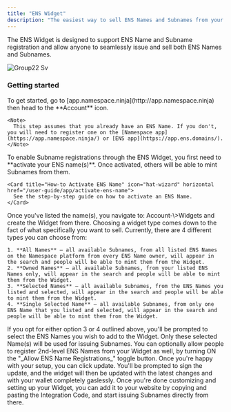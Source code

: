 ```yaml
---
title: "ENS Widget"
description: "The easiest way to sell ENS Names and Subnames from your website."
---
```


The ENS Widget is designed to support ENS Name and Subname registration and allow anyone to seamlessly issue and sell both ENS Names and Subnames. 

![Group22 Sv](/images/Group22.svg)

### **Getting started**

<Steps>
  <Step title="Getting started with ENS Widget">
    To get started, go to [app.namespace.ninja](http://app.namespace.ninja) then head to the **Account** icon.

    <Note>
      This step assumes that you already have an ENS Name. If you don't, you will need to register one on the [Namespace app](https://app.namespace.ninja/) or [ENS app](https://app.ens.domains/).
    </Note>
  </Step>
  <Step title="Activate ENS Name">
    To enable Subname registrations through the ENS Widget, you first need to **activate your ENS name(s)**. Once activated, others will be able to mint Subnames from them.

    <Card title="How-to Activate ENS Name" icon="hat-wizard" horizontal href="/user-guide/app/activate-ens-name">
      See the step-by-step guide on how to activate an ENS Name.
    </Card>
  </Step>
  <Step title="Creating the Widget">
    Once you've listed the name(s), you navigate to: Account-\>Widgets and create the Widget from there.
  </Step>
  <Step title="Choose Widget Type">
    Choosing a widget type comes down to the fact of what specifically you want to sell. Currently, there are 4 different types you can choose from:

    1. **All Names** — all available Subnames, from all listed ENS Names on the Namespace platform from every ENS Name owner, will appear in the search and people will be able to mint them from the Widget.
    2. **Owned Names** — all available Subnames, from your listed ENS Names only, will appear in the search and people will be able to mint them from the Widget.
    3. **Selected Names** — all available Subnames, from the ENS Names you listed and selected, will appear in the search and people will be able to mint them from the Widget.
    4. **Single Selected Name** — all available Subnames, from only one ENS Name that you listed and selected, will appear in the search and people will be able to mint them from the Widget.
  </Step>
  <Step title="Selecting Names">
    If you opt for either option 3 or 4 outlined above, you'll be prompted to select the ENS Names you wish to add to the Widget. Only these selected Name(s) will be used for issuing Subnames.
  </Step>
  <Step title="Optional ENS Name registration">
    You can optionally allow people to register 2nd-level ENS Names from your Widget as well, by turning ON the "_Allow ENS Name Registrations_" toggle button.
  </Step>
  <Step title="Launch">
    Once you're happy with your setup, you can click update. You'll be prompted to sign the update, and the widget will then be updated with the latest changes and with your wallet completely gaslessly.
  </Step>
  <Step title="Integrate into your Website">
    Once you're done customizing and setting up your Widget, you can add it to your website by copying and pasting the Integration Code, and start issuing Subnames directly from there.
  </Step>
</Steps>